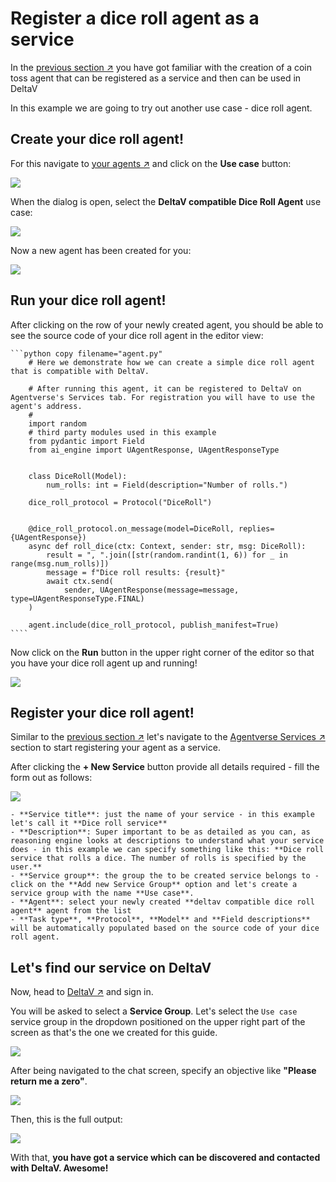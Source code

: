 
# Register a dice roll agent as a service

In the [previous section ↗️](/guides/agentverse/registering-agent-coint-toss) you have got familiar with the creation of a coin toss agent that can be registered as a service and then can be used in DeltaV

In this example we are going to try out another use case - dice roll agent.

## Create your dice roll agent!

For this navigate to [your agents ↗️](https://agentverse.ai/agents) and click on the **Use case** button:

![](../../../src/images/guides/agentverse/registering-agent-coin-toss/hosted-agent-use-case-button.png)

When the dialog is open, select the **DeltaV compatible Dice Roll Agent** use case:

![](../../../src/images/guides/agentverse/registering-agent-dice-roll/use-case-dialog.png)

Now a new agent has been created for you:

![](../../../src/images/guides/agentverse/registering-agent-dice-roll/hosted-agent-in-list.png)

## Run your dice roll agent!

After clicking on the row of your newly created agent, you should be able to see the source code of your dice roll agent in the editor view:

    ```python copy filename="agent.py"
        # Here we demonstrate how we can create a simple dice roll agent that is compatible with DeltaV.

        # After running this agent, it can be registered to DeltaV on Agentverse's Services tab. For registration you will have to use the agent's address. 
        #
        import random
        # third party modules used in this example
        from pydantic import Field
        from ai_engine import UAgentResponse, UAgentResponseType


        class DiceRoll(Model):
            num_rolls: int = Field(description="Number of rolls.")

        dice_roll_protocol = Protocol("DiceRoll")


        @dice_roll_protocol.on_message(model=DiceRoll, replies={UAgentResponse})
        async def roll_dice(ctx: Context, sender: str, msg: DiceRoll):
            result = ", ".join([str(random.randint(1, 6)) for _ in range(msg.num_rolls)])
            message = f"Dice roll results: {result}"
            await ctx.send(
                sender, UAgentResponse(message=message, type=UAgentResponseType.FINAL)
        )

        agent.include(dice_roll_protocol, publish_manifest=True)
    ````
Now click on the **Run** button in the upper right corner of the editor so that you have your dice roll agent up and running!

![](../../../src/images/guides/agentverse/registering-agent-dice-roll/run-hosted-agent.png)

## Register your dice roll agent!

Similar to the [previous section ↗️](/guides/agentverse/registering-agent-coin-toss#register-your-coin-toss-agent) let's navigate to the [Agentverse Services ↗️](https://agentverse.ai/services) section to start registering your agent as a service.

After clicking the **+ New Service** button provide all details required - fill the form out as follows:

![](../../../src/images/guides/agentverse/registering-agent-dice-roll/new-service-dialog.png)

    - **Service title**: just the name of your service - in this example let's call it **Dice roll service**
    - **Description**: Super important to be as detailed as you can, as reasoning engine looks at descriptions to understand what your service does - in this example we can specify something like this: **Dice roll service that rolls a dice. The number of rolls is specified by the user.**
    - **Service group**: the group the to be created service belongs to - click on the **Add new Service Group** option and let's create a service group with the name **Use case**.
    - **Agent**: select your newly created **deltav compatible dice roll agent** agent from the list
    - **Task type**, **Protocol**, **Model** and **Field descriptions** will be automatically populated based on the source code of your dice roll agent.

## Let's find our service on DeltaV

Now, head to [DeltaV ↗️](https://deltav.agentverse.ai/) and sign in.

You will be asked to select a **Service Group**. Let's select the `Use case` service group in the dropdown positioned on the upper right part of the screen as that's the one we created for this guide.

![](../../../src/images/guides/agentverse/registering-agent-coin-toss/select-service-group.png)

After being navigated to the chat screen, specify an objective like **"Please return me a zero"**.

![](../../../src/images/guides/agentverse/deltav_simple_start.png)

Then, this is the full output:

![](../../../src/images/guides/agentverse/deltav_full_zero.png)

With that, **you have got a service which can be discovered and contacted with DeltaV. Awesome!**
